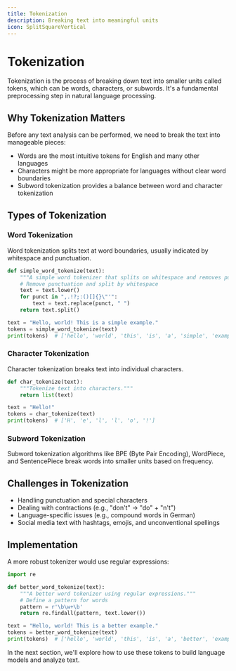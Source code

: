 ```yaml
---
title: Tokenization
description: Breaking text into meaningful units
icon: SplitSquareVertical
---
```


# Tokenization

Tokenization is the process of breaking down text into smaller units called tokens, which can be words, characters, or subwords. It's a fundamental preprocessing step in natural language processing.

## Why Tokenization Matters

Before any text analysis can be performed, we need to break the text into manageable pieces:

- Words are the most intuitive tokens for English and many other languages
- Characters might be more appropriate for languages without clear word boundaries
- Subword tokenization provides a balance between word and character tokenization

## Types of Tokenization

### Word Tokenization

Word tokenization splits text at word boundaries, usually indicated by whitespace and punctuation.

```python
def simple_word_tokenize(text):
    """A simple word tokenizer that splits on whitespace and removes punctuation."""
    # Remove punctuation and split by whitespace
    text = text.lower()
    for punct in ",.!?;:()[]{}\"'":
        text = text.replace(punct, " ")
    return text.split()

text = "Hello, world! This is a simple example."
tokens = simple_word_tokenize(text)
print(tokens)  # ['hello', 'world', 'this', 'is', 'a', 'simple', 'example']
```

### Character Tokenization

Character tokenization breaks text into individual characters.

```python
def char_tokenize(text):
    """Tokenize text into characters."""
    return list(text)

text = "Hello!"
tokens = char_tokenize(text)
print(tokens)  # ['H', 'e', 'l', 'l', 'o', '!']
```

### Subword Tokenization

Subword tokenization algorithms like BPE (Byte Pair Encoding), WordPiece, and SentencePiece break words into smaller units based on frequency.

## Challenges in Tokenization

- Handling punctuation and special characters
- Dealing with contractions (e.g., "don't" → "do" + "n't")
- Language-specific issues (e.g., compound words in German)
- Social media text with hashtags, emojis, and unconventional spellings

## Implementation

A more robust tokenizer would use regular expressions:

```python
import re

def better_word_tokenize(text):
    """A better word tokenizer using regular expressions."""
    # Define a pattern for words
    pattern = r'\b\w+\b'
    return re.findall(pattern, text.lower())

text = "Hello, world! This is a better example."
tokens = better_word_tokenize(text)
print(tokens)  # ['hello', 'world', 'this', 'is', 'a', 'better', 'example']
```

In the next section, we'll explore how to use these tokens to build language models and analyze text. 